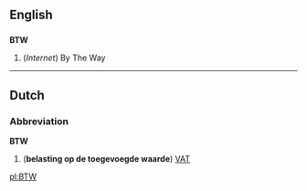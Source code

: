 ==English==
==={{initialism}}===
'''BTW'''
# (''Internet'') By The Way

----
==Dutch==
===Abbreviation===
'''BTW'''
#('''belasting op de toegevoegde waarde''') [[VAT]]

[[pl:BTW]]